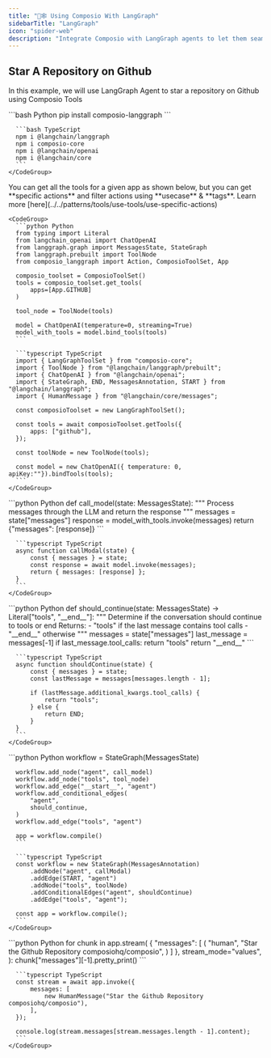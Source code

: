 ```yaml
---
title: "🦜🕸️ Using Composio With LangGraph"
sidebarTitle: "LangGraph"
icon: "spider-web"
description: "Integrate Composio with LangGraph agents to let them seamlessly interact with external apps"
---
```


## Star A Repository on Github

In this example, we will use LangGraph Agent to star a repository on Github using Composio Tools

<Steps>
  <Step title="Install Packages">
    <CodeGroup>
      ```bash Python
      pip install composio-langgraph
      ```

      ```bash TypeScript
      npm i @langchain/langgraph
      npm i composio-core 
      npm i @langchain/openai
      npm i @langchain/core
      ```
    </CodeGroup>
  </Step>

  <Step title="Import Libraries & Initialize ComposioToolSet & LLM">
    You can get all the tools for a given app as shown below, but you can get **specific actions** and filter actions using **usecase** & **tags**. Learn more [here](../../patterns/tools/use-tools/use-specific-actions)

    <CodeGroup>
      ```python Python
      from typing import Literal
      from langchain_openai import ChatOpenAI
      from langgraph.graph import MessagesState, StateGraph
      from langgraph.prebuilt import ToolNode
      from composio_langgraph import Action, ComposioToolSet, App

      composio_toolset = ComposioToolSet()
      tools = composio_toolset.get_tools(
          apps=[App.GITHUB]
      )

      tool_node = ToolNode(tools)

      model = ChatOpenAI(temperature=0, streaming=True)
      model_with_tools = model.bind_tools(tools)
      ```

      ```typescript TypeScript
      import { LangGraphToolSet } from "composio-core";
      import { ToolNode } from "@langchain/langgraph/prebuilt";
      import { ChatOpenAI } from "@langchain/openai";
      import { StateGraph, END, MessagesAnnotation, START } from "@langchain/langgraph";
      import { HumanMessage } from "@langchain/core/messages";

      const composioToolset = new LangGraphToolSet();

      const tools = await composioToolset.getTools({
          apps: ["github"],
      });

      const toolNode = new ToolNode(tools);

      const model = new ChatOpenAI({ temperature: 0, apiKey:""}).bindTools(tools);
      ```
    </CodeGroup>
  </Step>

  <Step title="Define the model calling function">
    <CodeGroup>
      ```python Python
      def call_model(state: MessagesState):
          """
          Process messages through the LLM and return the response
          """
          messages = state["messages"]
          response = model_with_tools.invoke(messages)
          return {"messages": [response]}
      ```

      ```typescript TypeScript
      async function callModal(state) {
          const { messages } = state;
          const response = await model.invoke(messages);
          return { messages: [response] };
      }
      ```
    </CodeGroup>
  </Step>

  <Step title="Define the decision function for workflow routing">
    <CodeGroup>
      ```python Python
      def should_continue(state: MessagesState) -> Literal["tools", "__end__"]:
          """
          Determine if the conversation should continue to tools or end
          Returns:
              - "tools" if the last message contains tool calls
              - "__end__" otherwise
          """
          messages = state["messages"]
          last_message = messages[-1]
          if last_message.tool_calls:
              return "tools"
          return "__end__"
      ```

      ```typescript TypeScript
      async function shouldContinue(state) {
          const { messages } = state;
          const lastMessage = messages[messages.length - 1];

          if (lastMessage.additional_kwargs.tool_calls) {
              return "tools";
          } else {
              return END;
          }
      }
      ```
    </CodeGroup>
  </Step>

  <Step title="Define the workflow graph">
    <CodeGroup>
      ```python Python
      workflow = StateGraph(MessagesState)

      workflow.add_node("agent", call_model)
      workflow.add_node("tools", tool_node)
      workflow.add_edge("__start__", "agent")
      workflow.add_conditional_edges(
          "agent",
          should_continue,
      )
      workflow.add_edge("tools", "agent")

      app = workflow.compile()
      ```

      ```typescript TypeScript
      const workflow = new StateGraph(MessagesAnnotation)
          .addNode("agent", callModal)
          .addEdge(START, "agent")
          .addNode("tools", toolNode)
          .addConditionalEdges("agent", shouldContinue)
          .addEdge("tools", "agent");

      const app = workflow.compile();
      ```
    </CodeGroup>
  </Step>

  <Step title="Execute the workflow">
    <CodeGroup>
      ```python Python
      for chunk in app.stream(
          {
              "messages": [
                  (
                      "human",
                      "Star the Github Repository composiohq/composio",
                  )
              ]
          },
          stream_mode="values",
      ):
          chunk["messages"][-1].pretty_print()
      ```

      ```typescript TypeScript
      const stream = await app.invoke({
          messages: [
              new HumanMessage("Star the Github Repository composiohq/composio"),
          ],
      });

      console.log(stream.messages[stream.messages.length - 1].content);
      ```
    </CodeGroup>
  </Step>
</Steps>